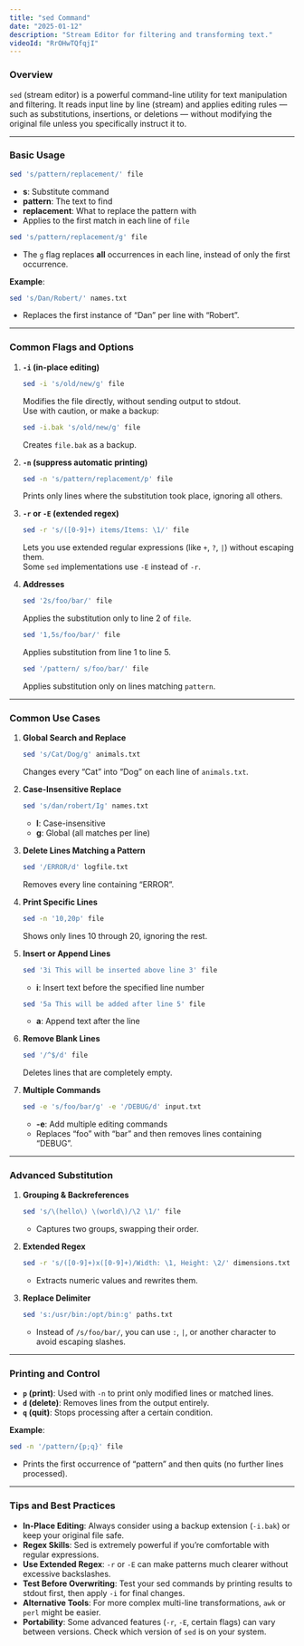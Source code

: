 ```yaml
---
title: "sed Command"
date: "2025-01-12"
description: "Stream Editor for filtering and transforming text."
videoId: "RrOHwTQfqjI"
---
```


### Overview

`sed` (stream editor) is a powerful command-line utility for text manipulation and filtering. It reads input line by line (stream) and applies editing rules — such as substitutions, insertions, or deletions — without modifying the original file unless you specifically instruct it to.

---

### Basic Usage

```bash
sed 's/pattern/replacement/' file
```
- **s**: Substitute command
- **pattern**: The text to find
- **replacement**: What to replace the pattern with
- Applies to the first match in each line of `file`

```bash
sed 's/pattern/replacement/g' file
```
- The `g` flag replaces **all** occurrences in each line, instead of only the first occurrence.

**Example**:
```bash
sed 's/Dan/Robert/' names.txt
```
- Replaces the first instance of “Dan” per line with “Robert”.

---

### Common Flags and Options

1. **`-i` (in-place editing)**  
   ```bash
   sed -i 's/old/new/g' file
   ```
   Modifies the file directly, without sending output to stdout.  
   Use with caution, or make a backup:
   ```bash
   sed -i.bak 's/old/new/g' file
   ```
   Creates `file.bak` as a backup.

2. **`-n` (suppress automatic printing)**  
   ```bash
   sed -n 's/pattern/replacement/p' file
   ```
   Prints only lines where the substitution took place, ignoring all others.

3. **`-r` or `-E` (extended regex)**  
   ```bash
   sed -r 's/([0-9]+) items/Items: \1/' file
   ```
   Lets you use extended regular expressions (like `+`, `?`, `|`) without escaping them.  
   Some `sed` implementations use `-E` instead of `-r`.

4. **Addresses**  
   ```bash
   sed '2s/foo/bar/' file
   ```
   Applies the substitution only to line 2 of `file`.  
   ```bash
   sed '1,5s/foo/bar/' file
   ```
   Applies substitution from line 1 to line 5.  
   ```bash
   sed '/pattern/ s/foo/bar/' file
   ```
   Applies substitution only on lines matching `pattern`.

---

### Common Use Cases

1. **Global Search and Replace**  
   ```bash
   sed 's/Cat/Dog/g' animals.txt
   ```
   Changes every “Cat” into “Dog” on each line of `animals.txt`.

2. **Case-Insensitive Replace**  
   ```bash
   sed 's/dan/robert/Ig' names.txt
   ```
   - **I**: Case-insensitive  
   - **g**: Global (all matches per line)

3. **Delete Lines Matching a Pattern**  
   ```bash
   sed '/ERROR/d' logfile.txt
   ```
   Removes every line containing “ERROR”.

4. **Print Specific Lines**  
   ```bash
   sed -n '10,20p' file
   ```
   Shows only lines 10 through 20, ignoring the rest.

5. **Insert or Append Lines**  
   ```bash
   sed '3i This will be inserted above line 3' file
   ```
   - **i**: Insert text before the specified line number
   ```bash
   sed '5a This will be added after line 5' file
   ```
   - **a**: Append text after the line

6. **Remove Blank Lines**  
   ```bash
   sed '/^$/d' file
   ```
   Deletes lines that are completely empty.

7. **Multiple Commands**  
   ```bash
   sed -e 's/foo/bar/g' -e '/DEBUG/d' input.txt
   ```
   - **-e**: Add multiple editing commands
   - Replaces “foo” with “bar” and then removes lines containing “DEBUG”.

---

### Advanced Substitution

1. **Grouping & Backreferences**  
   ```bash
   sed 's/\(hello\) \(world\)/\2 \1/' file
   ```
   - Captures two groups, swapping their order.

2. **Extended Regex**  
   ```bash
   sed -r 's/([0-9]+)x([0-9]+)/Width: \1, Height: \2/' dimensions.txt
   ```
   - Extracts numeric values and rewrites them.

3. **Replace Delimiter**  
   ```bash
   sed 's:/usr/bin:/opt/bin:g' paths.txt
   ```
   - Instead of `/s/foo/bar/`, you can use `:`, `|`, or another character to avoid escaping slashes.

---

### Printing and Control

- **`p` (print)**: Used with `-n` to print only modified lines or matched lines.  
- **`d` (delete)**: Removes lines from the output entirely.  
- **`q` (quit)**: Stops processing after a certain condition.

**Example**:
```bash
sed -n '/pattern/{p;q}' file
```
- Prints the first occurrence of “pattern” and then quits (no further lines processed).

---

### Tips and Best Practices

- **In-Place Editing**: Always consider using a backup extension (`-i.bak`) or keep your original file safe.  
- **Regex Skills**: Sed is extremely powerful if you’re comfortable with regular expressions.  
- **Use Extended Regex**: `-r` or `-E` can make patterns much clearer without excessive backslashes.  
- **Test Before Overwriting**: Test your sed commands by printing results to stdout first, then apply `-i` for final changes.  
- **Alternative Tools**: For more complex multi-line transformations, `awk` or `perl` might be easier.  
- **Portability**: Some advanced features (`-r`, `-E`, certain flags) can vary between versions. Check which version of `sed` is on your system.